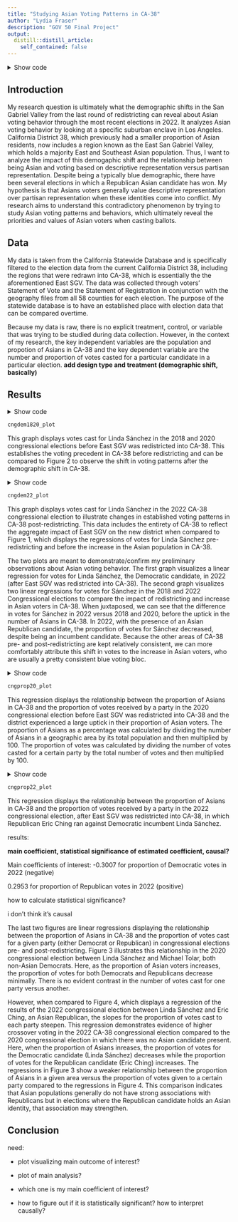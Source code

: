 ```yaml
---
title: "Studying Asian Voting Patterns in CA-38"
author: "Lydia Fraser"
description: "GOV 50 Final Project"
output:
  distill::distill_article:
    self_contained: false
---
```


<details><summary>Show code</summary>

```r
knitr::opts_chunk$set(error = TRUE)
library(tidyverse)
library(dplyr)
library(ggplot2)
library(broom)
library(modelsummary)
library(knitr)
library(kableExtra)
```

</details>

## Introduction

My research question is ultimately what the demographic shifts in the San Gabriel Valley from the last round of redistricting can reveal about Asian voting behavior through the most recent elections in 2022. It analyzes Asian voting behavior by looking at a specific suburban enclave in Los Angeles. California District 38, which previously had a smaller proportion of Asian residents, now includes a region known as the East San Gabriel Valley, which holds a majority East and Southeast Asian population. Thus, I want to analyze the impact of this demogaphic shift and the relationship between being Asian and voting based on descriptive representation versus partisan representation. Despite being a typically blue demographic, there have been several elections in which a Republican Asian candidate has won. My hypothesis is that Asians voters generally value descriptive representation over partisan representation when these identities come into conflict. My research aims to understand this contradictory phenomenon by trying to study Asian voting patterns and behaviors, which ultimately reveal the priorities and values of Asian voters when casting ballots.

## Data

My data is taken from the California Statewide Database and is specifically filtered to the election data from the current California District 38, including the regions that were redrawn into CA-38, which is essentially the the aforementioned East SGV. The data was collected through voters' Statement of Vote and the Statement of Registration in conjunction with the geography files from all 58 counties for each election. The purpose of the statewide database is to have an established place with election data that can be compared overtime.

Because my data is raw, there is no explicit treatment, control, or variable that was trying to be studied during data collection. However, in the context of my research, the key independent variables are the population and propotion of Asians in CA-38 and the key dependent variable are the number and proportion of votes casted for a particular candidate in a particular election. **add design type and treatment (demographic shift, basically)**

## Results

<details><summary>Show code</summary>

```r
votes <- read_csv("tract.csv")

cngdem1820 <- votes |>
  filter(cd_2010 == "38")
cngdem1820

linda18_table <- lm(CNGDEM01_18 ~ pop, data = cngdem1820)
linda20_table <- lm(CNGDEM01_20 ~ pop, data = cngdem1820)

linda18_table |>
  broom::tidy() |>
  select(term, estimate) |>
  knitr::kable(digits = 3) |>
  kable_styling() |>
  add_header_above(c("Votes for Linda Sánchez in 2018 Regression Values" = 2))

linda20_table |>
  broom::tidy() |>
  select(term, estimate) |>
  knitr::kable(digits = 3) |>
  kable_styling() |>
  add_header_above(c("Votes for Linda Sánchez in 2020 Regression Values" = 2))

cngdem1820_plot <- ggplot(
  cngdem1820, mapping = aes(x = pop)) + geom_point(aes(y = CNGDEM01_18, color = "2018")) + geom_smooth(aes(y = CNGDEM01_18), method = "lm", color = "purple") + geom_point(aes(y = CNGDEM01_20, color = "2020")) + geom_smooth(aes(y = CNGDEM01_20), method = "lm", color = "green")  + labs(
    x = "Population", y = "Number of Votes", 
    title = "Fig. 1. 2018 vs. 2020 Congressional Votes for Linda Sánchez Regression"
    ) + scale_color_manual(name = "CNG Election", values = c("2018" = "purple", "2020" = "green"), labels = c("2018", "2020")
)
```

</details>

```r
cngdem1820_plot
```

This graph displays votes cast for Linda Sánchez in the 2018 and 2020 congressional elections before East SGV was redistricted into CA-38. This establishes the voting precedent in CA-38 before redistricting and can be compared to Figure 2 to observe the shift in voting patterns after the demographic shift in CA-38.

<details><summary>Show code</summary>

```r
cngdem22 <- votes |>
  filter(cd_2020 == "38")
cngdem22
 
linda22_table <- lm(CNGDEM01_22 ~ pop, data = cngdem22)

linda22_table |>
  broom::tidy() |>
  select(term, estimate) |>
  knitr::kable(digits = 3) |>
  kable_styling() |>
  add_header_above(c("Votes for Linda Sánchez in 2022 Regression Values" = 2))

cngdem22_plot <- ggplot(cngdem22, mapping = aes(x = pop, y = CNGDEM01_22)) + geom_point() + geom_smooth(method = "lm") + scale_y_continuous(limits = c(0, 2500)) + labs(
  x = "Population", y = "Number of Votes", 
  title = "Fig. 2. 2022 Congressional Votes for Linda Sánchez Regression"
  )
```

</details>

```r
cngdem22_plot
```

This graph displays votes cast for Linda Sánchez in the 2022 CA-38 congressional election to illustrate changes in established voting patterns in CA-38 post-redistricting. This data includes the entirety of CA-38 to reflect the aggregate impact of East SGV on the new district when compared to Figure 1, which displays the regressions of votes for Linda Sánchez pre-redistricting and before the increase in the Asian population in CA-38.

The two plots are meant to demonstrate/confirm my preliminary observations about Asian voting behavior. The first graph visualizes a linear regression for votes for Linda Sánchez, the Democratic candidate, in 2022 (after East SGV was redistricted into CA-38). The second graph visualizes two linear regressions for votes for Sánchez in the 2018 and 2022 Congressional elections to compare the impact of redistricting and increase in Asian voters in CA-38. When juxtaposed, we can see that the difference in votes for Sánchez in 2022 versus 2018 and 2020, before the uptick in the number of Asians in CA-38. In 2022, with the presence of an Asian Republican candidate, the proportion of votes for Sánchez decreased, despite being an incumbent candidate. Because the other areas of CA-38 pre- and post-redistricting are kept relatively consistent, we can more comfortably attribute this shift in votes to the increase in Asian voters, who are usually a pretty consistent blue voting bloc.

<details><summary>Show code</summary>

```r
cngprop20 <- votes |>
  filter(cd_2010 == "38") |>
  mutate(prop_asians = (pop_asian / pop) * 100) |>
  mutate(prop_dem20 = (CNGDEM01_20 / TOTVOTE_20) * 100) |>
  mutate(prop_rep20 = (CNGREP01_20 / TOTVOTE_20) * 100)
cngprop20

cngdem20_table <- lm(prop_dem20 ~ prop_asians, data = cngprop20)
cngrep20_table <- lm(prop_rep20 ~ prop_asians, data = cngprop20)

cngdem20_table |>
  broom::tidy() |>
  select(term, estimate) |>
  knitr::kable(digits = 3) |>
  kable_styling() |>
  add_header_above(c("Democrat Regression Values" = 2))

cngrep20_table |>
  broom::tidy() |>
  select(term, estimate) |>
  knitr::kable(digits = 3) |>
  kable_styling() |>
  add_header_above(c("Republican Regression Values" = 2))

cngprop20_plot <- ggplot(
  cngprop20, mapping = aes(x = prop_asians)) + geom_point(aes(y = prop_dem20, color = "Democratic Votes")) + geom_smooth(aes(y = prop_dem20), method = "lm", color = "blue") + geom_point(aes(y = prop_rep20, color = "Republican Votes")) + geom_smooth(aes(y = prop_rep20), method = "lm", color = "red")  + scale_y_continuous(limits = c(0, 80)) + scale_x_continuous(limits = c(0, 80)) + labs(
    x = "Proportion of Asians as a Percentage", y = "Proportion of Votes as a Percentage",
    title = "Fig. 3. 2020 Congressional Election and Proportion of Asians in CA-38 Regression (Pre-Redistricting)",
 ) + scale_color_manual(name = "Proportion of Party Votes", values = c("Democratic Votes" = "blue", "Republican Votes" = "red"), labels = c("Democratic Votes", "Republican Votes")
)
```

</details>

```r
cngprop20_plot
```

This regression displays the relationship between the proportion of Asians in CA-38 and the proportion of votes received by a party in the 2020 congressional election before East SGV was redistricted into CA-38 and the district experienced a large uptick in their proportion of Asian voters. The proportion of Asians as a percentage was calculated by dividing the number of Asians in a geographic area by its total population and then multiplied by 100. The proportion of votes was calculated by dividing the number of votes casted for a certain party by the total number of votes and then multiplied by 100.

<details><summary>Show code</summary>

```r
cngprop22 <- votes |>
  filter(cd_2020 == "38") |>
  mutate(prop_asians = (pop_asian / pop) * 100) |>
  mutate(prop_dem22 = (CNGDEM01_22 / TOTVOTE_22) * 100) |>
  mutate(prop_rep22 = (CNGREP01_22 / TOTVOTE_22) * 100)
cngprop22

cngdem22_table <- lm(prop_dem22 ~ prop_asians, data = cngprop22)
cngrep22_table <- lm(prop_rep22 ~ prop_asians, data = cngprop22)

summary_cngdem22 <- summary(cngdem22_table)
intercept_p_value <- summary_cngdem22$coefficients["(Intercept)", "Pr(>|t|)"]
coefficients_p_values <- summary_cngdem22$coefficients[, "Pr(>|t|)"]
cat("Intercept p-value:", intercept_p_value, "\n")
cat("Coefficients p-values:\n")
print(coefficients_p_values)

cngdem22_table |>
  broom::tidy() |>
  select(term, estimate) |>
  knitr::kable(digits = 3) |>
  kable_styling() |>
  add_header_above(c("Democrat Regression Values" = 2))

cngrep22_table |>
  broom::tidy() |>
  select(term, estimate) |>
  knitr::kable(digits = 3) |>
  kable_styling() |>
  add_header_above(c("Republican Regression Values" = 2))

cngprop22_plot <- ggplot(cngprop22, mapping = aes(x = prop_asians)) + geom_point(aes(y = prop_dem22, color = "Democratic Votes")) + geom_smooth(aes(y = prop_dem22), method = "lm", color = "blue") + geom_point(aes(y = prop_rep22, color = "Republican Votes")) + geom_smooth(aes(y = prop_rep22), method = "lm", color = "red")  + labs(
  x = "Proportion of Asians as a Percentage", y = "Proportion of Votes as a Percentage", 
  title = "Fig. 4. 2022 Congressional Election and Proportion of Asians in CA-38 Regression (Post-Redistricting)"
  ) +  scale_color_manual(name = "Proportion of Party Votes", values = c("Democratic Votes" = "blue", "Republican Votes" = "red"), labels = c("Democratic Votes", "Republican Votes"))

```

</details>

```r
cngprop22_plot
```

This regression displays the relationship between the proportion of Asians in CA-38 and the proportion of votes received by a party in the 2022 congressional election, after East SGV was redistricted into CA-38, in which Republican Eric Ching ran against Democratic incumbent Linda Sánchez.

results:

**main coefficient, statistical significance of estimated coefficient, causal?**

Main coefficients of interest: -0.3007 for proportion of Democratic votes in 2022 (negative)

0.2953 for proportion of Republican votes in 2022 (positive)

how to calculate statistical significance?

i don't think it's causal

The last two figures are linear regressions displaying the relationship between the proportion of Asians in CA-38 and the proportion of votes cast for a given party (either Democrat or Republican) in congressional elections pre- and post-redistricting. Figure 3 illustrates this relationship in the 2020 congressional election between Linda Sánchez and Michael Tolar, both non-Asian Democrats. Here, as the proportion of Asian voters increases, the proportion of votes for both Democrats and Republicans decrease minimally. There is no evident contrast in the number of votes cast for one party versus another.

However, when compared to Figure 4, which displays a regression of the results of the 2022 congressional election between Linda Sánchez and Eric Ching, an Asian Republican, the slopes for the proportion of votes cast to each party steepen. This regression demonstrates evidence of higher crossover voting in the 2022 CA-38 congressional election compared to the 2020 congressional election in which there was no Asian candidate present. Here, when the proportion of Asians inreases, the proportion of votes for the Democratic candidate (Linda Sánchez) decreases while the proportion of votes for the Republican candidate (Eric Ching) increases. The regressions in Figure 3 show a weaker relationship between the proportion of Asians in a given area versus the proportion of votes given to a certain party compared to the regressions in Figure 4. This comparison indicates that Asian populations generally do not have strong associations with Republicans but in elections where the Republican candidate holds an Asian identity, that association may strengthen.

## Conclusion

need:

-   plot visualizing main outcome of interest?

-   plot of main analysis?

-   which one is my main coefficient of interest?

-   how to figure out if it is statistically significant? how to interpret causally?
